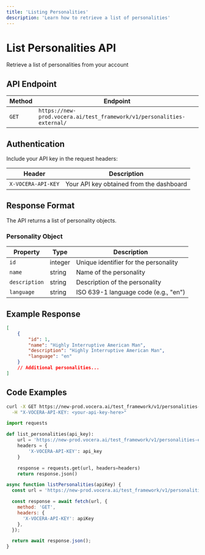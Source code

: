 ---
title: 'Listing Personalities'
description: 'Learn how to retrieve a list of personalities'
---

# List Personalities API
Retrieve a list of personalities from your account

## API Endpoint

| Method | Endpoint |
|--------|----------|
| `GET` | `https://new-prod.vocera.ai/test_framework/v1/personalities-external/` |

## Authentication

Include your API key in the request headers:

| Header | Description |
|--------|--------|
| `X-VOCERA-API-KEY` | Your API key obtained from the dashboard |

## Response Format

The API returns a list of personality objects.

### Personality Object

| Property | Type | Description |
|----------|------|-------------|
| `id` | integer | Unique identifier for the personality |
| `name` | string | Name of the personality |
| `description` | string | Description of the personality |
| `language` | string | ISO 639-1 language code (e.g., "en") |

## Example Response

```json
[
    {
        "id": 1,
        "name": "Highly Interruptive American Man",
        "description": "Highly Interruptive American Man",
        "language": "en"
    }
    // Additional personalities...
]
```

## Code Examples

<CodeGroup>

```bash Curl
curl -X GET https://new-prod.vocera.ai/test_framework/v1/personalities-external/ \
  -H "X-VOCERA-API-KEY: <your-api-key-here>"
```

```python Python
import requests

def list_personalities(api_key):
    url = 'https://new-prod.vocera.ai/test_framework/v1/personalities-external/'
    headers = {
        'X-VOCERA-API-KEY': api_key
    }

    response = requests.get(url, headers=headers)
    return response.json()
```

```javascript JavaScript
async function listPersonalities(apiKey) {
  const url = 'https://new-prod.vocera.ai/test_framework/v1/personalities-external/';

  const response = await fetch(url, {
    method: 'GET',
    headers: {
      'X-VOCERA-API-KEY': apiKey
    },
  });

  return await response.json();
}
```
</CodeGroup>
